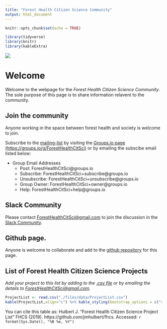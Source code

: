 ```yaml
---
title: "Forest Health Citizen Science Community"
output: html_document
---
```


```r
knitr::opts_chunk$set(echo = TRUE)
```

```r
library(tidyverse)
library(knitr)
library(kableExtra)
```


![](files/images/landscape_header_image.jpg)

# Welcome

Welcome to the webpage for the *Forest Health Citizen Science Community*. The sole purpose of this page is to share information relavent to the community. 

## Join the community

Anyone working in the space between forest health and society is welcome to join.

Subscribe to the [mailing-list](https://groups.io/foresthealthcitsci) by visiting the [Groups.io page (https://groups.io/g/ForestHealthCitSci)](https://groups.io/g/ForestHealthCitSci) or by emailing the subscibe email listed below: 

* Group Email Addresses
  +  Post: ForestHealthCitSci@groups.io
  +  Subscribe: ForestHealthCitSci+subscribe@groups.io
  +  Unsubscribe: ForestHealthCitSci+unsubscribe@groups.io
  +  Group Owner: ForestHealthCitSci+owner@groups.io
  +  Help: ForestHealthCitSci+help@groups.io

## Slack Community

Please contact <ForestHealthCitSci@gmail.com> to join the discussion in the [Slack Community](https://foresthealthcitsci.slack.com). 

## Github page. 
Anyone is welcome to collaborate and add to the [github repository](https://github.com/jmhulbert/fhcs) for this page. 

## List of Forest Health Citizen Science Projects

*Add your project to this list by adding to the [.csv file](https://github.com/jmhulbert/fhcs/files/data/ProjectList.csv) or by emailing the details to <ForestHealthCitSci@gmail.com>.* 

```r
ProjectList <- read.csv("./files/data/ProjectList.csv")
kable(ProjectList,align="c") %>% kable_styling(bootstrap_options = c("striped", "hover", "condensed", "responsive",full_width=F)) %>% scroll_box(width = "100%", height = "400px") #
```

You can cite this table as: Hulbert J. “Forest Health Citizen Science Project List” FHCS (2019). https://github.com/jmhulbert/fhcs. Accessed: `r format(Sys.Date(), "%B %e, %Y")`
